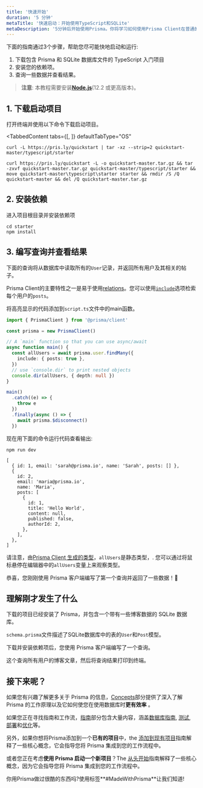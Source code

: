 ```yaml
---
title: '快速开始'
duration: '5 分钟'
metaTitle: '快速启动：开始使用TypeScript和SQLite'
metaDescription: '5分钟后开始使用Prisma。你将学习如何使用Prisma Client在普通的TypeScript脚本中发送查询到SQLite数据库。'
---
```


<TopBlock>

下面的指南通过3个步骤，帮助您尽可能快地启动和运行:

1. 下载包含 Prisma 和 SQLite 数据库文件的 TypeScript 入门项目
2. 安装您的依赖项。
3. 查询一些数据并查看结果。

> **注意**: 本教程需要安装[**Node.js**](https://nodejs.org/en/)(12.2 或更高版本)。

</TopBlock>

## 1. 下载启动项目

打开终端并使用以下命令下载启动项目。

<TabbedContent
  tabs={[<FileWithIcon defaultKey="unix" text="Unix (macOS, Linux)" icon="display"/>, <FileWithIcon defaultKey="windows" text="Windows" icon="display"/>]}
  defaultTabType="OS"
>

<tab>

```terminal copy
curl -L https://pris.ly/quickstart | tar -xz --strip=2 quickstart-master/typescript/starter
```

</tab>

<tab>

```terminal copy
curl https://pris.ly/quickstart -L -o quickstart-master.tar.gz && tar -zxvf quickstart-master.tar.gz quickstart-master/typescript/starter && move quickstart-master\typescript\starter starter && rmdir /S /Q quickstart-master && del /Q quickstart-master.tar.gz
```

</tab>

</TabbedContent>

## 2. 安装依赖

进入项目根目录并安装依赖项

```terminal copy
cd starter
npm install
```

## 3. 编写查询并查看结果

下面的查询将从数据库中读取所有的`User`记录，并返回所有用户及其相关的帖子。

Prisma Client的主要特性之一是易于使用[relations](../concepts/components/prisma-schema/relations)。您可以使用[`include`](../concepts/components/prisma-client/select-fields#include-relations-and-select-relation-fields)选项检索每个用户的`posts`。

将高亮显示的代码添加到`script.ts`文件中的main函数。

```ts file=script.ts highlight=7,8,9,10,11;add
import { PrismaClient } from '@prisma/client'

const prisma = new PrismaClient()

// A `main` function so that you can use async/await
async function main() {
  const allUsers = await prisma.user.findMany({
    include: { posts: true },
  })
  // use `console.dir` to print nested objects
  console.dir(allUsers, { depth: null })
}

main()
  .catch((e) => {
    throw e
  })
  .finally(async () => {
    await prisma.$disconnect()
  })
```

现在用下面的命令运行代码查看输出:

<CodeWithResult expanded={false}>

<cmd>

```terminal copy
npm run dev
```

</cmd>

<cmdResult>

```json5 no-lines
[
  { id: 1, email: 'sarah@prisma.io', name: 'Sarah', posts: [] },
  {
    id: 2,
    email: 'maria@prisma.io',
    name: 'Maria',
    posts: [
      {
        id: 1,
        title: 'Hello World',
        content: null,
        published: false,
        authorId: 2,
      },
    ],
  },
]
```

</cmdResult>

</CodeWithResult>

<Admonition type="info">

请注意，由[Prisma Client 生成的类型](../concepts/components/prisma-client/advanced-type-safety/operating-against-partial-structures-of-model-types)，`allUsers`是静态类型，. 您可以通过将鼠标悬停在编辑器中的`allUsers`变量上来观察类型。

</Admonition>

恭喜，您刚刚使用 Prisma 客户端编写了第一个查询并返回了一些数据！🎉

## 理解刚才发生了什么

下载的项目已经安装了 Prisma，并包含一个带有一些博客数据的 SQLite 数据库。

`schema.prisma`文件描述了SQLite数据库中的表的`User`和`Post`模型。

下载并安装依赖项后，您使用 Prisma 客户端编写了一个查询。

这个查询所有用户的博客文章，然后将查询结果打印到终端。

## 接下来呢？

如果您有兴趣了解更多关于 Prisma 的信息，[Concepts](../../concepts)部分提供了深入了解 Prisma 的工作原理以及它如何使您在使用数据库时**更有效率** 。

如果您正在寻找指南和工作流，[指南](../../guides)部分包含大量内容，涵盖[数据库指南](../../guides/database), [测试](../../guides/testing), [部署](../../guides/deployment)和[优化](../../guides/performance-and-optimization)等。

另外，如果你想将Prisma添加到一个**已有的项目**中，the [添加到现有项目](./setup-prisma/add-to-existing-project/relational-databases-typescript-postgres)指南解释了一些核心概念，它会指导您将 Prisma 集成到您的工作流程中。

或者您正在考虑**使用 Prisma 启动一个新项目**？The [从头开始](./setup-prisma/start-from-scratch/relational-databases-typescript-postgres)指南解释了一些核心概念，因为它会指导您将 Prisma 集成到您的工作流程中。

<Admonition type="info">

你用Prisma做过很酷的东西吗?使用标签**#MadeWithPrisma**让我们知道!

</Admonition>
